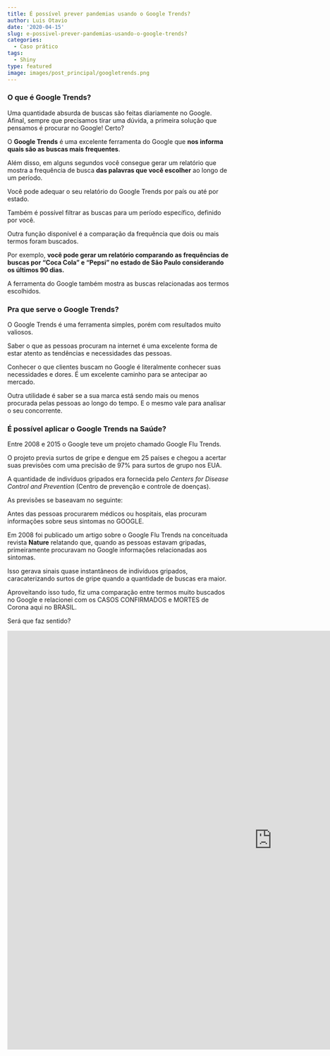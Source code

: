 ```yaml
---
title: É possível prever pandemias usando o Google Trends?
author: Luis Otavio
date: '2020-04-15'
slug: e-possivel-prever-pandemias-usando-o-google-trends?
categories:
  - Caso prático
tags:
  - Shiny
type: featured
image: images/post_principal/googletrends.png
---
```


### O que é Google Trends?

Uma quantidade absurda de buscas são feitas diariamente no Google. Afinal, sempre que precisamos tirar uma dúvida, a primeira solução que pensamos é procurar no Google! Certo?

O **Google Trends** é uma excelente ferramenta do Google que **nos informa quais são as buscas mais frequentes**.

Além disso, em alguns segundos você consegue gerar um relatório que mostra a frequência de busca **das palavras que você escolher** ao longo de um período.

Você pode adequar o seu relatório do Google Trends por país ou até por estado. 

Também é possível filtrar as buscas para um período específico, definido por você.

Outra função disponível é a comparação da frequência que dois ou mais termos foram buscados. 

Por exemplo, **você pode gerar um relatório comparando as frequências de buscas por "Coca Cola" e "Pepsi" no estado de São Paulo considerando os últimos 90 dias.**

A ferramenta do Google também mostra as buscas relacionadas aos termos escolhidos.


### Pra que serve o Google Trends?

O Google Trends é uma ferramenta simples, porém com resultados muito valiosos.

Saber o que as pessoas procuram na internet é uma excelente forma de estar atento as tendências e necessidades das pessoas.

Conhecer o que clientes buscam no Google é literalmente conhecer suas necessidades e dores. É um excelente caminho para se antecipar ao mercado.

Outra utilidade é saber se a sua marca está sendo mais ou menos procurada pelas pessoas ao longo do tempo. E o mesmo vale para analisar o seu concorrente.


### É possível aplicar o Google Trends na Saúde?

Entre 2008 e 2015 o Google teve um projeto chamado Google Flu Trends.

O projeto previa surtos de gripe e dengue em 25 países e chegou a acertar suas previsões com uma precisão de 97% para surtos de grupo nos EUA.

A quantidade de indivíduos gripados era fornecida pelo _Centers for Disease Control and Prevention_ (Centro de prevenção e controle de doenças).

As previsões se baseavam no seguinte:

Antes das pessoas procurarem médicos ou hospitais, elas procuram informações sobre seus sintomas no GOOGLE.

Em 2008 foi publicado um artigo sobre o Google Flu Trends na conceituada revista **Nature** relatando que, quando as pessoas estavam gripadas, primeiramente procuravam no Google informações relacionadas aos sintomas.

Isso gerava sinais quase instantâneos de indivíduos gripados, caracaterizando surtos de gripe quando a quantidade de buscas era maior.


Aproveitando isso tudo, fiz uma comparação entre termos muito buscados no Google e relacionei com os CASOS CONFIRMADOS e MORTES de Corona aqui no BRASIL.

Será que faz sentido?


<iframe src="https://luisotavio.info/shiny/googletrends/" width=1200 height=950 frameborder=0"></iframe>


